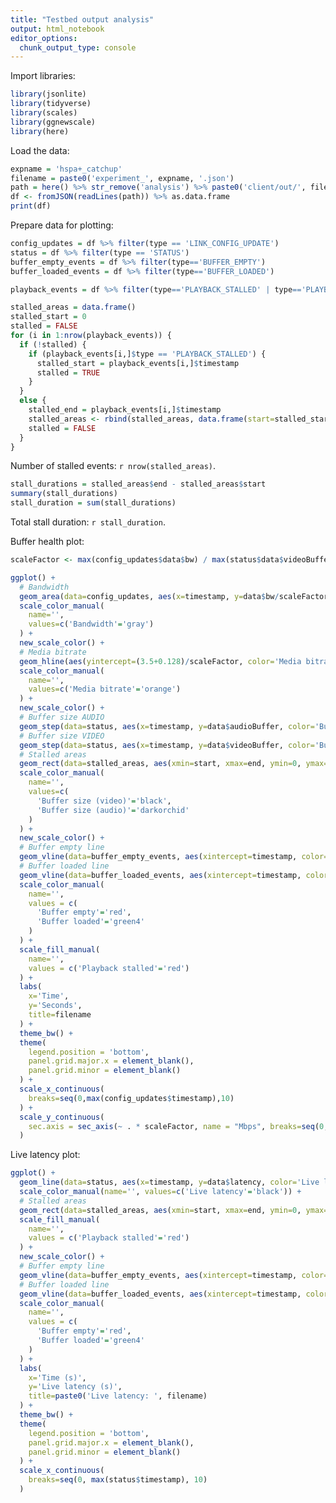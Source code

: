 ```yaml
---
title: "Testbed output analysis"
output: html_notebook
editor_options: 
  chunk_output_type: console
---
```


Import libraries:

```r
library(jsonlite)
library(tidyverse)
library(scales)
library(ggnewscale)
library(here)
```

Load the data:

```r
expname = 'hspa+_catchup'
filename = paste0('experiment_', expname, '.json')
path = here() %>% str_remove('analysis') %>% paste0('client/out/', filename)
df <- fromJSON(readLines(path)) %>% as.data.frame
print(df)
```

Prepare data for plotting:

```r
config_updates = df %>% filter(type == 'LINK_CONFIG_UPDATE')
status = df %>% filter(type == 'STATUS')
buffer_empty_events = df %>% filter(type=='BUFFER_EMPTY')
buffer_loaded_events = df %>% filter(type=='BUFFER_LOADED')
```

```r
playback_events = df %>% filter(type=='PLAYBACK_STALLED' | type=='PLAYBACK_RESUMED') %>% select(timestamp, type)

stalled_areas = data.frame()
stalled_start = 0
stalled = FALSE
for (i in 1:nrow(playback_events)) {
  if (!stalled) {
    if (playback_events[i,]$type == 'PLAYBACK_STALLED') {
      stalled_start = playback_events[i,]$timestamp
      stalled = TRUE
    }
  }
  else {
    stalled_end = playback_events[i,]$timestamp
    stalled_areas <- rbind(stalled_areas, data.frame(start=stalled_start, end=stalled_end))
    stalled = FALSE
  }
}
```

Number of stalled events: `r nrow(stalled_areas)`.

```r
stall_durations = stalled_areas$end - stalled_areas$start
summary(stall_durations)
stall_duration = sum(stall_durations)
```

Total stall duration: `r stall_duration`.

Buffer health plot:

```r
scaleFactor <- max(config_updates$data$bw) / max(status$data$videoBuffer) * 3

ggplot() +
  # Bandwidth
  geom_area(data=config_updates, aes(x=timestamp, y=data$bw/scaleFactor, color='Bandwidth'), linetype='dashed', alpha=0.15) +
  scale_color_manual(
    name='',
    values=c('Bandwidth'='gray')
  ) +
  new_scale_color() +
  # Media bitrate
  geom_hline(aes(yintercept=(3.5+0.128)/scaleFactor, color='Media bitrate'), linetype='dashed') +
  scale_color_manual(
    name='',
    values=c('Media bitrate'='orange')
  ) +
  new_scale_color() +
  # Buffer size AUDIO
  geom_step(data=status, aes(x=timestamp, y=data$audioBuffer, color='Buffer size (audio)'), alpha=0.5) +
  # Buffer size VIDEO
  geom_step(data=status, aes(x=timestamp, y=data$videoBuffer, color='Buffer size (video)')) +
  # Stalled areas
  geom_rect(data=stalled_areas, aes(xmin=start, xmax=end, ymin=0, ymax=Inf, fill='Playback stalled'), alpha=0.15) +
  scale_color_manual(
    name='',
    values=c(
      'Buffer size (video)'='black',
      'Buffer size (audio)'='darkorchid'
    )
  ) +
  new_scale_color() +
  # Buffer empty line
  geom_vline(data=buffer_empty_events, aes(xintercept=timestamp, color='Buffer empty'), linetype='dashed', alpha=0.25) +
  # Buffer loaded line
  geom_vline(data=buffer_loaded_events, aes(xintercept=timestamp, color='Buffer loaded'), linetype='dashed', alpha=0.25) +
  scale_color_manual(
    name='',
    values = c(
      'Buffer empty'='red',
      'Buffer loaded'='green4'
    )
  ) +
  scale_fill_manual(
    name='',
    values = c('Playback stalled'='red')
  ) +
  labs(
    x='Time',
    y='Seconds',
    title=filename
  ) +
  theme_bw() +
  theme(
    legend.position = 'bottom',
    panel.grid.major.x = element_blank(),
    panel.grid.minor = element_blank()
  ) +
  scale_x_continuous(
    breaks=seq(0,max(config_updates$timestamp),10)
  ) +
  scale_y_continuous(
    sec.axis = sec_axis(~ . * scaleFactor, name = "Mbps", breaks=seq(0, max(config_updates$data$bw), 2))
  )
```

Live latency plot:

```r
ggplot() +
  geom_line(data=status, aes(x=timestamp, y=data$latency, color='Live latency'), size=0.75) +
  scale_color_manual(name='', values=c('Live latency'='black')) +
  # Stalled areas
  geom_rect(data=stalled_areas, aes(xmin=start, xmax=end, ymin=0, ymax=Inf, fill='Playback stalled'), alpha=0.15) +
  scale_fill_manual(
    name='',
    values = c('Playback stalled'='red')
  ) +
  new_scale_color() +
  # Buffer empty line
  geom_vline(data=buffer_empty_events, aes(xintercept=timestamp, color='Buffer empty'), linetype='dashed', alpha=0.25) +
  # Buffer loaded line
  geom_vline(data=buffer_loaded_events, aes(xintercept=timestamp, color='Buffer loaded'), linetype='dashed', alpha=0.25) +
  scale_color_manual(
    name='',
    values = c(
      'Buffer empty'='red',
      'Buffer loaded'='green4'
    )
  ) +
  labs(
    x='Time (s)',
    y='Live latency (s)',
    title=paste0('Live latency: ', filename)
  ) +
  theme_bw() +
  theme(
    legend.position = 'bottom',
    panel.grid.major.x = element_blank(),
    panel.grid.minor = element_blank()
  ) +
  scale_x_continuous(
    breaks=seq(0, max(status$timestamp), 10)
  )
```

